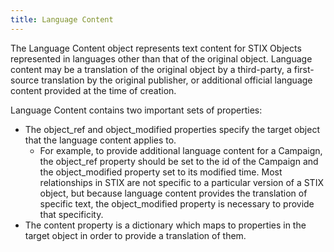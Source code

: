 ```yaml
---
title: Language Content
---
```


The Language Content object represents text content for STIX Objects represented in languages other than that of the original object. Language content may be a translation of the original object by a third-party, a first-source translation by the original publisher, or additional official language content provided at the time of creation.

Language Content contains two important sets of properties:

- The object_ref and object_modified properties specify the target object that the language content applies to.
    - For example, to provide additional language content for a Campaign, the object_ref property should be set to the id of the Campaign and the object_modified property set to its modified time. Most relationships in STIX are not specific to a particular version of a STIX object, but because language content provides the translation of specific text, the object_modified property is necessary to provide that specificity.
- The content property is a dictionary which maps to properties in the target object in order to provide a translation of them.
